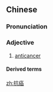 ==Chinese==
{{zh-forms}}

===Pronunciation===
{{zh-pron
|m=kàng癌
|c=kong3 ngaam4
|cat=a
}}

===Adjective===
{{zh-adj}}

# {{lb|zh|medicine}} [[anticancer]]

====Derived terms====
{{zh-der|抗癌藥}}

[[zh:抗癌]]